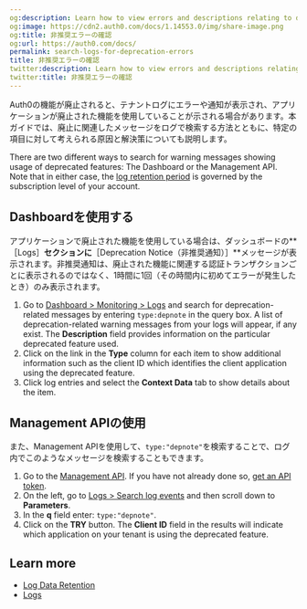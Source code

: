```yaml
---
og:description: Learn how to view errors and descriptions relating to deprecations.
og:image: https://cdn2.auth0.com/docs/1.14553.0/img/share-image.png
og:title: 非推奨エラーの確認
og:url: https://auth0.com/docs/
permalink: search-logs-for-deprecation-errors
title: 非推奨エラーの確認
twitter:description: Learn how to view errors and descriptions relating to deprecations.
twitter:title: 非推奨エラーの確認
---
```


Auth0の機能が廃止されると、テナントログにエラーや通知が表示され、アプリケーションが廃止された機能を使用していることが示される場合があります。本ガイドでは、廃止に関連したメッセージをログで検索する方法とともに、特定の項目に対して考えられる原因と解決策についても説明します。

There are two different ways to search for warning messages showing usage of deprecated features: The Dashboard or the <Tooltip tip="Management API: A product to allow customers to perform administrative tasks." cta="View Glossary" href="/docs/glossary?term=Management+API">Management API</Tooltip>. Note that in either case, the [log retention period](/docs/deploy-monitor/logs/log-data-retention) is governed by the subscription level of your account.

## Dashboardを使用する

アプリケーションで廃止された機能を使用している場合は、ダッシュボードの**［Logs］**セクションに**［Deprecation Notice（非推奨通知）］**メッセージが表示されます。非推奨通知は、廃止された機能に関連する認証トランザクションごとに表示されるのではなく、1時間に1回（その時間内に初めてエラーが発生したとき）のみ表示されます。

1. Go to [Dashboard > Monitoring > Logs](https://manage.auth0.com/#/logs) and search for deprecation-related messages by entering `type:depnote` in the query box. A list of deprecation-related warning messages from your logs will appear, if any exist. The **Description** field provides information on the particular deprecated feature used.
2. Click on the link in the **Type** column for each item to show additional information such as the client ID which identifies the client application using the deprecated feature.
3. Click log entries and select the **Context Data** tab to show details about the item.

## Management APIの使用

また、Management APIを使用して、`type:"depnote"`を検索することで、ログ内でこのようなメッセージを検索することもできます。

1. Go to the [Management API](https://auth0.com/docs/api/management/v2). If you have not already done so, [get an API token](/docs/secure/tokens/access-tokens/management-api-access-tokens/get-management-api-access-tokens-for-production).
2. On the left, go to [Logs > Search log events](https://auth0.com/docs/api/management/v2/#!/Logs/get_logs) and then scroll down to **Parameters**.
3. In the **q** field enter: `type:"depnote"`.
4. Click on the **TRY** button. The **Client ID** field in the results will indicate which application on your tenant is using the deprecated feature.

## Learn more

* [Log Data Retention](/docs/deploy-monitor/logs/log-data-retention)
* [Logs](/docs/deploy-monitor/logs)